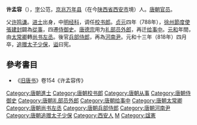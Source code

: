 '''许孟容'''（{{bd|8世纪|?|818年||catIdx=X}}），[[表字|字]]公范，[[京兆府|京兆]][[万年县_(北周)|万年县]]（在今[[陕西省|陕西省]][[西安市|西安市]]境）人。[[唐朝|唐朝]][[官员|官员]]。

父[[许鸣谦|许鸣谦]]。[[进士|进士]]出身，中[[明经科|明经科]]，调任[[校书郎|校书郎]]。[[貞元_(唐朝)|贞元]]四年（788年），[[徐州節度使|徐州節度使]][[張建封|張建封]]闢為[[從事|從事]]，四遷[[侍御史|侍御史]]。[[唐德宗|唐德宗]]用为[[礼部员外郎|礼部员外郎]]，再迁[[给事中|给事中]]。[[元和_(唐朝)|元和]]年間，由[[太常卿|太常卿]]轉[[尚书左丞|尚书左丞]]。後官[[兵部侍郎|兵部侍郎]]，再為[[河南尹|河南尹]]。元和十三年（818年）四月卒，[[追赠|追赠]][[太子少保|太子少保]]，[[谥|谥]]曰宪。

== 參考書目 ==
* 《[[旧唐书|旧唐书]]》卷154《许孟容传》

{{唐朝官员小作品}}
{{DEFAULTSORT:X}}
[[Category:唐朝進士|Category:唐朝進士]]
[[Category:唐朝校书郎|Category:唐朝校书郎]]
[[Category:唐朝从事|Category:唐朝从事]]
[[Category:唐朝侍御史|Category:唐朝侍御史]]
[[Category:唐朝礼部员外郎|Category:唐朝礼部员外郎]]
[[Category:唐朝给事中|Category:唐朝给事中]]
[[Category:唐朝太常卿|Category:唐朝太常卿]]
[[Category:唐朝尚书左丞|Category:唐朝尚书左丞]]
[[Category:唐朝兵部侍郎|Category:唐朝兵部侍郎]]
[[Category:唐朝河南尹|Category:唐朝河南尹]]
[[Category:唐朝追赠太子少保|Category:唐朝追赠太子少保]]
[[Category:西安人|Category:西安人]]
[[Category:许姓|M]]
[[Category:諡憲|Category:諡憲]]